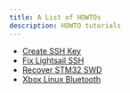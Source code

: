 ```yaml
---
title: A List of HOWTOs
description: HOWTO tutorials
---
```


* [Create SSH Key](/tech-notes/howto/create-ssh-key)
* [Fix Lightsail SSH](/tech-notes/howto/fix-aws-lightsail-browser-ssh)
* [Recover STM32 SWD](/tech-notes/howto/recover-stm32-swd)
* [Xbox Linux Bluetooth](/tech-notes/howto/xbox-controller-ubuntu-bluetooth)

